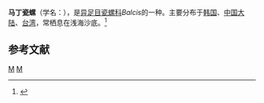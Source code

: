 {{Speciesbox
| taxon = Balcis martini
| binomial_authority = (A. Adams, 1854)
}}
'''马丁瓷螺'''（学名：''{{lang|la|Balcis martini}}''），是[[异足目|异足目]][[瓷螺科|瓷螺科]]''Balcis''的一种。主要分布于[[韩国|韩国]]、[[中国大陆|中国大陆]]、[[台湾|台湾]]，常栖息在浅海沙底。<ref>{{cite web|url=http://shell.sinica.edu.tw/chinese/shellbase_detail.php?science_no=799|title=国际贝库：马丁瓷螺|publisher=台湾贝类资料库|accessdate=2009-08-11|archive-date=2016-03-04|archive-url=https://web.archive.org/web/20160304104959/http://shell.sinica.edu.tw/chinese/shellbase_detail.php?science_no=799|dead-url=no}}</ref>

== 参考文献 ==
{{reflist}}

{{taxonbar}}
[[Category:_1854年描述的动物|M]]
[[Category:瓷螺科|M]]